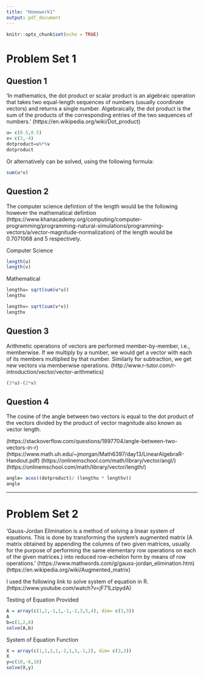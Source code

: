 ---
title: "Homework1"
output: pdf_document
---

```{r setup, include=FALSE}
knitr::opts_chunk$set(echo = TRUE)
```

# Problem Set 1

## Question 1

'In mathematics, the dot product or scalar product is an algebraic operation that takes two equal-length sequences of numbers (usually coordinate vectors) and returns a single number. Algebraically, the dot product is the sum of the products of the corresponding entries of the two sequences of numbers.' (https://en.wikipedia.org/wiki/Dot_product)

```{r}
u= c(0.5,0.5)
v= c(3,-4)
dotproduct=u%*%v
dotproduct
```

Or alternatively can be solved, using the following formula:
```{r}
sum(u*v)
```


## Question 2
The computer science defintion of the length would be the following however the mathematical defintion (https://www.khanacademy.org/computing/computer-programming/programming-natural-simulations/programming-vectors/a/vector-magnitude-normalization) of the length would be 0.7071068 and 5 respectively.

Computer Science
```{r}
length(u)
length(v)
```

Mathematical
```{r}
lengthu= sqrt(sum(u*u))
lengthu
```

```{r}
lengthv= sqrt(sum(v*v))
lengthv
```

## Question 3

Arithmetic operations of vectors are performed member-by-member, i.e., memberwise. If we multiply by a number, we would get a vector with each of its members multiplied by that number. Similarly for subtraction, we get new vectors via memberwise operations.  (http://www.r-tutor.com/r-introduction/vector/vector-arithmetics)
```{r}
(3*u)-(2*v)
```


## Question 4

The cosine of the angle between two vectors is equal to the dot product of the vectors divided by the product of vector magnitude also known as vector length.

(https://stackoverflow.com/questions/1897704/angle-between-two-vectors-in-r)
(https://www.math.uh.edu/~jmorgan/Math6397/day13/LinearAlgebraR-Handout.pdf)
(https://onlinemschool.com/math/library/vector/angl/)
(https://onlinemschool.com/math/library/vector/length/)

```{r}
angle= acos((dotproduct)/ (lengthu * lengthv))
angle
```

---

# Problem Set 2

'Gauss-Jordan Elimination is a method of solving a linear system of equations. This is done by transforming the system's augmented matrix (A matrix obtained by appending the columns of two given matrices, usually for the purpose of performing the same elementary row operations on each of the given matrices.) into reduced row-echelon form by means of row operations.' (https://www.mathwords.com/g/gauss-jordan_elimination.htm)
(https://en.wikipedia.org/wiki/Augmented_matrix)

I used the following link to solve  system of equation in R.
(https://www.youtube.com/watch?v=jF71LzipydA)

Testing of Equation Provided
```{r}
A = array(c(1,2,-1,1,-1,-2,3,5,4), dim= c(3,3))
A
b=c(1,2,6)
solve(A,b)
```
System of Equation Function
```{r}
X = array(c(1,1,2,1,-2,1,3,-1,2), dim= c(3,3))
X
y=c(10,-6,10)
solve(X,y)
```


